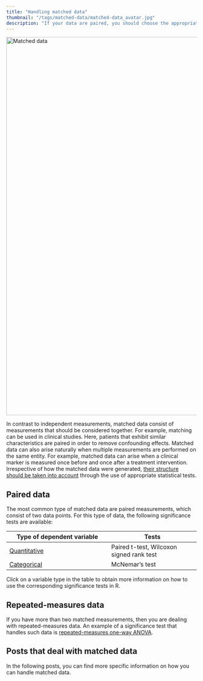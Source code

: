 ```yaml
---
title: "Handling matched data"
thumbnail: "/tags/matched-data/matched-data_avatar.jpg"
description: "If your data are paired, you should choose the appropriate statistical tests. Find out which ones these are here!"
---
```

<img src="matched-data_avatar.jpg" alt = "Matched data" width = "1500" height = "1000">

In contrast to independent measurements, matched data consist of measurements that should be considered together. For example, matching can be used in clinical studies. Here, patients that exhibit similar characteristics are paired in order to remove confounding effects. Matched data can also arise naturally when multiple measurements are performed on the same entity. For example, matched data can arise when a clinical marker is measured once before and once after a
treatment intervention. Irrespective of how the matched data were generated, [their structure should be taken into account](/post/statistical_test/paired_vs_unpaired_tests/) through the use of appropriate statistical tests.

## Paired data

The most common type of matched data are paired measurements, which consist of two data points. For this type of data, the following significance tests are available:

| Type of dependent variable   | Tests
|---------------------|------------------|
| [Quantitative](/post/statistical_test/signed_wilcox_rank_test/) | Paired t-test, Wilcoxon signed rank test |
| [Categorical](/post/statistical_test/mcnemars_test/)         | McNemar's test      |

Click on a variable type in the table to obtain more information on how to use the corresponding significance tests in R.

## Repeated-measures data

If you have more than two matched measurements, then you are dealing with repeated-measures data. An example of a significance test that handles such data is [repeated-measures one-way ANOVA](https://www.graphpad.com/guides/prism/7/statistics/index.htm?stat_checklist_1wayanova_rm.htm).

## Posts that deal with matched data

In the following posts, you can find more specific information on how you can handle matched data.
